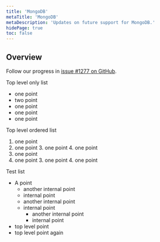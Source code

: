 ```yaml
---
title: 'MongoDB'
metaTitle: 'MongoDB'
metaDescription: 'Updates on future support for MongoDB.'
hidePage: true
toc: false
---
```


## Overview

Follow our progress in [issue #1277 on GitHub](https://github.com/prisma/prisma/issues/1277#issuecomment-624532966).

Top level only list

-   one point
-   two point
-   one point
-   one point
-   one point

Top level ordered list

1. one point
2. one point
    3. one point
    4. one point
3. one point
4. one point
    3. one point
    4. one point

Test list

-   A point
    -   another internal point
    -   internal point
    -   another internal point
    -   internal point
        -   another internal point
        -   internal point
-   top level point
-   top level point again
